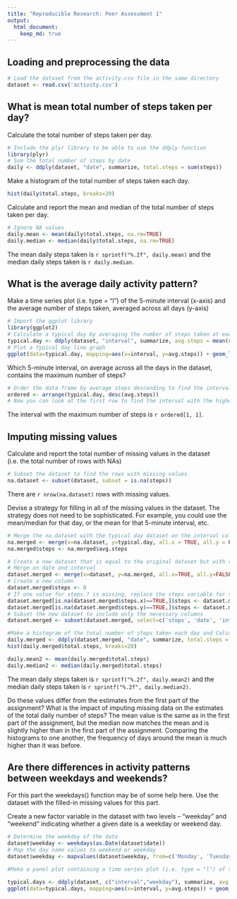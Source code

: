```yaml
---
title: "Reproducible Research: Peer Assessment 1"
output: 
  html_document:
    keep_md: true
---
```



## Loading and preprocessing the data
```r
# Load the dataset from the activity.csv file in the same directory
dataset <- read.csv('activity.csv')
```

## What is mean total number of steps taken per day?
Calculate the total number of steps taken per day.
```r
# Include the plyr library to be able to use the ddply function
library(plyr)
# Sum the total number of steps by date
daily <- ddply(dataset, "date", summarize, total.steps = sum(steps))
```

Make a histogram of the total number of steps taken each day.
```r
hist(daily$total.steps, breaks=20)
```

Calculate and report the mean and median of the total number of steps taken per day.
```r
# Ignore NA values
daily.mean <- mean(daily$total.steps, na.rm=TRUE)
daily.median <- median(daily$total.steps, na.rm=TRUE)
```
The mean daily steps taken is `r sprintf("%.2f", daily.mean)` and the median daily steps taken is `r daily.median`.

## What is the average daily activity pattern?
Make a time series plot (i.e. type = "l") of the 5-minute interval (x-axis) and the average number of steps taken, averaged across all days (y-axis)
```r
# Import the ggplot library
library(ggplot2)
# Calculate a typical day by averaging the number of steps taken at each interval
typical.day <- ddply(dataset, "interval", summarize, avg.steps = mean(steps, na.rm=TRUE))
# Plot a typical day line graph
ggplot(data=typical.day, mapping=aes(x=interval, y=avg.steps)) + geom_line()
```

Which 5-minute interval, on average across all the days in the dataset, contains the maximum number of steps?
```r
# Order the data frame by average steps descending to find the interval with the most steps
ordered <- arrange(typical.day, desc(avg.steps))
# Now you can look at the first row to find the interval with the highest average number of steps
```
The interval with the maximum number of steps is ```r ordered[1, 1]```.

## Imputing missing values
Calculate and report the total number of missing values in the dataset (i.e. the total number of rows with NAs)
```r
# Subset the dataset to find the rows with missing values
na.dataset <- subset(dataset, subset = is.na(steps))
```
There are ```r nrow(na.dataset)``` rows with missing values.

Devise a strategy for filling in all of the missing values in the dataset. The strategy does not need to be sophisticated. For example, you could use the mean/median for that day, or the mean for that 5-minute interval, etc.
```r
# Merge the na.dataset with the typical day dataset on the interval column
na.merged <- merge(x=na.dataset, y=typical.day, all.x = TRUE, all.y = FALSE, by = 'interval')
na.merged$steps <- na.merged$avg.steps

# Create a new dataset that is equal to the original dataset but with the missing data filled in.
# Merge on date and interval
dataset.merged <- merge(x=dataset, y=na.merged, all.x=TRUE, all.y=FALSE, by=c('date','interval'))
# Create a new column
dataset.merged$steps <- 0
# If one value for steps.? is missing, replace the steps variable for the one that is set
dataset.merged[is.na(dataset.merged$steps.x)==TRUE,]$steps <- dataset.merged[is.na(dataset.merged$steps.x)==TRUE,]$steps.y
dataset.merged[is.na(dataset.merged$steps.y)==TRUE,]$steps <- dataset.merged[is.na(dataset.merged$steps.y)==TRUE,]$steps.x
# Subset the new dataset to include only the necessary columns
dataset.merged <- subset(dataset.merged, select=c('steps', 'date', 'interval'))

#Make a histogram of the total number of steps taken each day and Calculate and report the mean and median total number of steps taken per day.
daily.merged <- ddply(dataset.merged, "date", summarize, total.steps = sum(steps))
hist(daily.merged$total.steps, breaks=20)

daily.mean2 <- mean(daily.merged$total.steps)
daily.median2 <- median(daily.merged$total.steps)
```
The mean daily steps taken is `r sprintf("%.2f", daily.mean2)` and the median daily steps taken is `r sprintf("%.2f", daily.median2)`.

Do these values differ from the estimates from the first part of the assignment? What is the impact of imputing missing data on the estimates of the total daily number of steps?
The mean value is the same as in the first part of the assignment, but the median now matches the mean and is slightly higher than in the first part of the assignment.  Comparing the histograms to one another, the frequency of days around the mean is much higher than it was before.

## Are there differences in activity patterns between weekdays and weekends?
For this part the weekdays() function may be of some help here. Use the dataset with the filled-in missing values for this part.

Create a new factor variable in the dataset with two levels – “weekday” and “weekend” indicating whether a given date is a weekday or weekend day.
```r
# Determine the weekday of the date
dataset$weekday <- weekdays(as.Date(dataset$date))
# Map the day name values to weekend or weekday
dataset$weekday <- mapvalues(dataset$weekday, from=c('Monday', 'Tuesday', 'Wednesday', 'Thursday', 'Friday', 'Saturday', 'Sunday'), to=c('Weekday', 'Weekday', 'Weekday', 'Weekday', 'Weekday', 'Weekend', 'Weekend'))

#Make a panel plot containing a time series plot (i.e. type = "l") of the 5-minute interval (x-axis) and the average number of steps taken, averaged across all weekday days or weekend days (y-axis).

typical.days <- ddply(dataset, c("interval","weekday"), summarize, avg.steps = mean(steps, na.rm=TRUE))
ggplot(data=typical.days, mapping=aes(x=interval, y=avg.steps)) + geom_line() + facet_wrap(~weekday, ncol=1, nrow=2)

```
